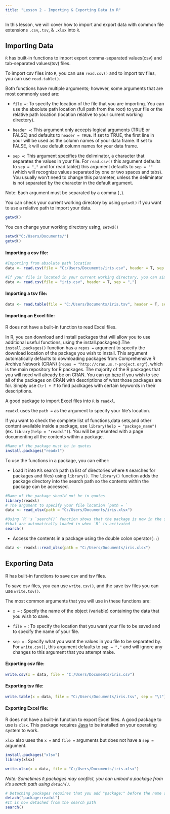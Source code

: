 ---
title: "Lesson 2 - Importing & Exporting Data in R"
---

In this lesson, we will cover how to import and export data with common file extensions `.csv`,`.tsv`, & `.xlsx` into `R`.

## Importing Data

`R` has built-in functions to import export comma-separated values(csv) and tab-separated values(tsv) files. 

To import csv files into `R`, you can use `read.csv()` and to import tsv files, you can use `read.table()`.

Both functions have multiple arguments; however, some arguments that are most commonly used are:

- `file =`: To specify the location of the file that you are importing. You can use the absolute path location (full path from the root) to your file or the relative path location (location relative to your current working directory).

- `header =`: This argument only accepts logical arguments (TRUE or FALSE) and defaults to `header = TRUE`. If set to TRUE, the first line in your will be used as the column names of your data frame. If set to FALSE, `R` will use default column names for your data frame.

- `sep =`: This argument specifies the deliminator, a character that separates the values in your file. For `read.csv()` this argument defaults to `sep = ","` and for read.table() this argument defaults to `sep = ""` (which will recognize values separated by one or two spaces and tabs). You usually won't need to change this parameter, unless the deliminator is not separated by the character in the default argument.

Note: Each argument must be separated by a comma (`,`).

You can check your current working directory by using `getwd()` if you want to use a relative path to import your data. 

```{r}
getwd()
```
You can change your working directory using, `setwd()`

```{r}
setwd("C:/Users/Documents/")
getwd()
```

#### Importing a csv file:
```{r}
#Importing from absolute path location
data <- read.csv(file = "C:/Users/Documents/iris.csv", header = T, sep = ",")

#If your file is located in your current working directory, you can simply use the name of your file. This would be the relative path location of your file.
data <- read.csv(file = "iris.csv", header = T, sep = ",")
```


#### Importing a tsv file:
```{r}
data <- read.table(file = "C:/Users/Documents/iris.tsv", header = T, sep = "\t")
```

#### Importing an Excel file:

R does not have a built-in function to read Excel files. 

In R, you can download and install packages that will allow you to use additional useful functions, using the install.packages().The `install.packages()` function has a `repos =` argument to specify the download location of the package you wish to install. This argument automatically defaults to downloading packages from Comprehensive R Archive Network (CRAN) (`repos = "http://cran.us.r-project.org"`), which is the main repository for R packages. The majority of the R packages that you will need will already be on CRAN. You can go [here](http://lib.stat.cmu.edu/R/CRAN/) if you wish to see all of the packages on CRAN with descriptions of what those packages are for. Simply use `Ctrl + F` to find paclkages with certain keywords in their descriptions.

A good package to import Excel files into `R` is `readxl`.

`readxl` uses the `path =` as the argument to specify your file's location.

If you want to check the complete list of functions,data sets,and other content available inside a package, use `library(help = "package_name")` (ex. `library(help = "readxl")`). You will be presented with a page documenting all the contents within a package.



```{r}
#Name of the package must be in quotes
install.packages("readxl") 
```



To use the functions in a package, you can either:

- Load it into `R`'s search path (a list of directories where `R` searches for packages and files) using `library()`. The `library()` function adds the package directory into the search path so the contents within the package can be accessed.


```{r}
#Name of the package should not be in quotes
library(readxl)
# The argument to specify your file location `path = `
data <- read_xlsx(path = "C:/Users/Documents/iris.xlsx")

#Using `R`'s `search()` function shows that the package is now in the search path with the other base `R` packages
#that are automatically loaded in when `R` is activated
search()
```



- Access the contents in a package using the double colon operator(`::`)
```{r}
data <- readxl::read_xlsx(path = "C:/Users/Documents/iris.xlsx")
```



## Exporting Data

R has built-in functions to save csv and tsv files.

To save csv files, you can use `write.csv()`, and the save tsv files you can use `write.tsv()`.

The most common arguments that you will use in these functions are:

- `x = ` : Specify the name of the object (variable) containing the data that you wish to save.

- `file = ` : To specify the location that you want your file to be saved and to specify the name of your file.

- `sep = ` : Specify what you want the values in you file to be separated by. For `write.csv()`, this argument defaults to `sep = ","` and will ignore any changes to this argument that you attempt make. 

#### Exporting csv file:
```{r}
write.csv(x = data, file = "C:/Users/Documents/iris.csv")
```

#### Exporting tsv file:


```{r}
write.table(x = data, file = "C:/Users/Documents/iris.tsv", sep = "\t")
```


#### Exporting Excel file:

R does not have a built-in function to export Excel files. A good package to use is `xlsx`. This package requires [Java](https://www.java.com/en/download/) to be installed on your operating system to work.

`xlsx` also uses the `x =` and `file =` arguments but does not have a `sep =` argument.


```{r}
install.packages("xlsx")
library(xlsx)

write.xlsx(x = data, file = "C:/Users/Documents/iris.xlsx")
```


*Note: Sometimes `R` packages may conflict, you can unload a package from `R`'s search path using `detach()`.*

```{r}
# Detaching packages requires that you add "package:" before the name of the package
detach("package:readxl")
#It is now detached from the search path
search()
```


